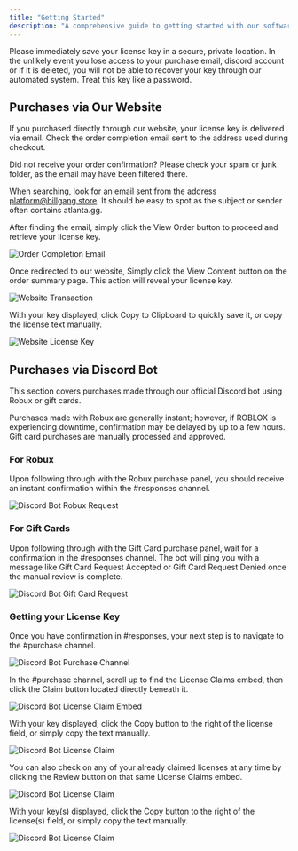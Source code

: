 ```yaml
---
title: "Getting Started"
description: "A comprehensive guide to getting started with our software. Learn how to activate your license, install the software, and get set up quickly and easily."
---
```


<Warning>Please immediately save your license key in a secure, private location. In the unlikely event you lose access to your purchase email, discord account or if it is deleted, you will not be able to recover your key through our automated system. Treat this key like a password.</Warning>

## Purchases via Our Website

If you purchased directly through our website, your license key is delivered via email. Check the order completion email sent to the address used during checkout.

<Note>Did not receive your order confirmation? Please check your spam or junk folder, as the email may have been filtered there.</Note>

When searching, look for an email sent from the address platform@billgang.store. It should be easy to spot as the subject or sender often contains atlanta.gg.

After finding the email, simply click the View Order button to proceed and retrieve your license key.

![Order Completion Email](/assets/images/website_purchase1.png)

Once redirected to our website, Simply click the View Content button on the order summary page. This action will reveal your license key.

![Website Transaction](/assets/images/website_purchase2.png)

With your key displayed, click Copy to Clipboard to quickly save it, or copy the license text manually.

![Website License Key](/assets/images/website_purchase3.png)

## Purchases via Discord Bot

This section covers purchases made through our official Discord bot using Robux or gift cards.

<Note>Purchases made with Robux are generally instant; however, if ROBLOX is experiencing downtime, confirmation may be delayed by up to a few hours. Gift card purchases are manually processed and approved.</Note>

### For Robux

Upon following through with the Robux purchase panel, you should receive an instant confirmation within the #responses channel.

![Discord Bot Robux Request](/assets/images/robux_purchase1.png)

### For Gift Cards

Upon following through with the Gift Card purchase panel, wait for a confirmation in the #responses channel. The bot will ping you with a message like Gift Card Request Accepted or Gift Card Request Denied once the manual review is complete.

![Discord Bot Gift Card Request](/assets/images/gift_card_purchase1.png)

### Getting your License Key

Once you have confirmation in #responses, your next step is to navigate to the #purchase channel.

![Discord Bot Purchase Channel](/assets/images/license_claim1.png)

In the #purchase channel, scroll up to find the License Claims embed, then click the Claim button located directly beneath it.

![Discord Bot License Claim Embed](/assets/images/license_claim2.png)

With your key displayed, click the Copy button to the right of the license field, or simply copy the text manually.

![Discord Bot License Claim](/assets/images/license_claim3.png)

You can also check on any of your already claimed licenses at any time by clicking the Review button on that same License Claims embed.

![Discord Bot License Claim](/assets/images/license_claim4.png)

With your key(s) displayed, click the Copy button to the right of the license(s) field, or simply copy the text manually.

![Discord Bot License Claim](/assets/images/license_claim5.png)